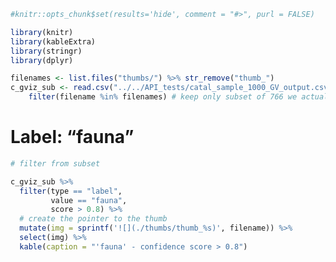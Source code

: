 ```r
#knitr::opts_chunk$set(results='hide', comment = "#>", purl = FALSE)

library(knitr)
library(kableExtra)
library(stringr)
library(dplyr)

filenames <- list.files("thumbs/") %>% str_remove("thumb_")
c_gviz_sub <- read.csv("../../API_tests/catal_sample_1000_GV_output.csv") %>%   # read peter's data here 
    filter(filename %in% filenames) # keep only subset of 766 we actually have thumbnail images of
```

# Label: "fauna"

```r

# filter from subset 

c_gviz_sub %>% 
  filter(type == "label", 
         value == "fauna",
         score > 0.8) %>% 
  # create the pointer to the thumb
  mutate(img = sprintf('![](./thumbs/thumb_%s)', filename)) %>% 
  select(img) %>% 
  kable(caption = "'fauna' - confidence score > 0.8")

```
  

